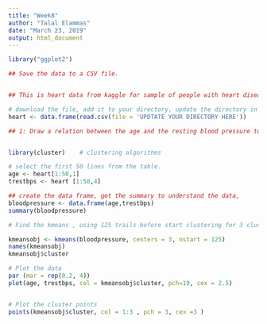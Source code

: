 ```yaml
---
title: "Week8"
author: "Talal Elammas"
date: "March 23, 2019"
output: html_document
---
```





```r
library("ggplot2")

## Save the data to a CSV file. 


## This is heart data from kaggle for sample of people with heart disease include some medical informations from Clevland Research Center database, can be found on kaggle https://www.kaggle.com/ronitf/heart-disease-uci/version/1

# download the file, add it to your directory, update the directory in the 
heart <- data.frame(read.csv(file = 'UPDTATE YOUR DIRECTORY HERE'))


```



```r
## 1: Draw a relation between the age and the resting blood pressure to know the development of high blood pressure in the elderly, cluster the results in 3 clusters, for the graph to be more clear, data will be 50 points.


library(cluster)    # clustering algorithms

# select the first 50 lines from the table.
age <- heart[1:50,1]
trestbps <- heart [1:50,4]

## create the data frame, get the summary to understand the data,
bloodpressure <- data.frame(age,trestbps)
summary(bloodpressure)

# Find the kmeans , using 125 trails before start clustering for 3 clusters.

kmeansobj <- kmeans(bloodpressure, centers = 3, nstart = 125)
names(kmeansobj)
kmeansobj$cluster

# Plot the data 
par (mar = rep(0.2, 4))
plot(age, trestbps, col = kmeansobj$cluster, pch=19, cex = 2.5)


# Plot the cluster points 
points(kmeansobj$cluster, col = 1:3 , pch = 3, cex =3 )



```
